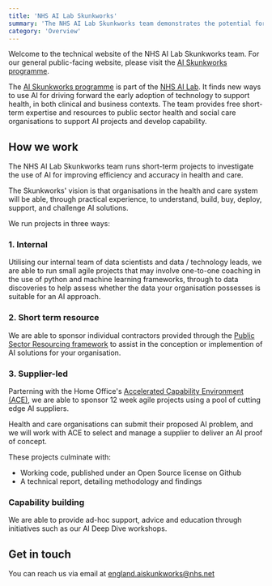 ```yaml
---
title: 'NHS AI Lab Skunkworks'
summary: 'The NHS AI Lab Skunkworks team demonstrates the potential for AI in health and social care through practical experience'
category: 'Overview'
---
```


<Alert title="Disambiguation">Welcome to the technical website of the NHS AI Lab Skunkworks team. For our general public-facing website, please visit the <a href='https://www.nhsx.nhs.uk/ai-lab/ai-lab-programmes/skunkworks/'>AI Skunkworks programme</a>.</Alert>

The [AI Skunkworks programme](https://www.nhsx.nhs.uk/ai-lab/ai-lab-programmes/skunkworks/) is part of the [NHS AI Lab](https://www.nhsx.nhs.uk/ai-lab/). It finds new ways to use AI for driving forward the early adoption of technology to support health, in both clinical and business contexts. The team provides free short-term expertise and resources to public sector health and social care organisations to support AI projects and develop capability.

## How we work

The NHS AI Lab Skunkworks team runs short-term projects to investigate the use of AI for improving efficiency and accuracy in health and care.

The Skunkworks' vision is that organisations in the health and care system will be able, through practical experience, to understand, build, buy, deploy, support, and challenge AI solutions.

We run projects in three ways:

### 1. Internal

Utilising our internal team of data scientists and data / technology leads, we are able to run small agile projects that may involve one-to-one coaching in the use of python and machine learning frameworks, through to data discoveries to help assess whether the data your organisation possesses is suitable for an AI approach.


### 2. Short term resource

We are able to sponsor individual contractors provided through the [Public Sector Resourcing framework](https://www.publicsectorresourcing.co.uk/) to assist in the conception or implemention of AI solutions for your organisation.

### 3. Supplier-led

Parterning with the Home Office's [Accelerated Capability Environment (ACE)](https://www.gov.uk/government/groups/accelerated-capability-environment-ace), we are able to sponsor 12 week agile projects using a pool of cutting edge AI suppliers.

Health and care organisations can submit their proposed AI problem, and we will work with ACE to select and manage a supplier to deliver an AI proof of concept.

These projects culminate with:

* Working code, published under an Open Source license on Github
* A technical report, detailing methodology and findings


### Capability building

We are able to provide ad-hoc support, advice and education through initiatives such as our AI Deep Dive workshops.

## Get in touch

You can reach us via email at [england.aiskunkworks@nhs.net](mailto:england.aiskunkworks@nhs.net)
